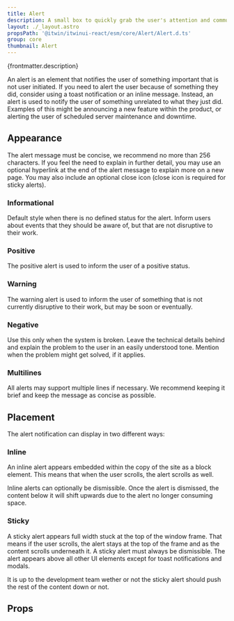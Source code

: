 ```yaml
---
title: Alert
description: A small box to quickly grab the user's attention and communicate a brief message.
layout: ./_layout.astro
propsPath: '@itwin/itwinui-react/esm/core/Alert/Alert.d.ts'
group: core
thumbnail: Alert
---
```



<p>{frontmatter.description}</p>

<LiveExample src='Alert.main.tsx'>
  <AllExamples.AlertMainExample client:load />
</LiveExample>

An alert is an element that notifies the user of something important that is not user initiated. If you need to alert the user because of something they did, consider using a toast notification or an inline message. Instead, an alert is used to notify the user of something unrelated to what they just did. Examples of this might be announcing a new feature within the product, or alerting the user of scheduled server maintenance and downtime.

## Appearance

The alert message must be concise, we recommend no more than 256 characters. If you feel the need to explain in further detail, you may use an optional hyperlink at the end of the alert message to explain more on a new page. You may also include an optional close icon (close icon is required for sticky alerts).

### Informational

Default style when there is no defined status for the alert. Inform users about events that they should be aware of, but that are not disruptive to their work.

<LiveExample src='Alert.informational.tsx'>
  <AllExamples.AlertInformationalExample client:load />
</LiveExample>

### Positive

The positive alert is used to inform the user of a positive status.

<LiveExample src='Alert.positive.tsx'>
  <AllExamples.AlertPositiveExample client:load />
</LiveExample>

### Warning

The warning alert is used to inform the user of something that is not currently disruptive to their work, but may be soon or eventually.

<LiveExample src='Alert.warning.tsx'>
  <AllExamples.AlertWarningExample client:load />
</LiveExample>

### Negative

Use this only when the system is broken. Leave the technical details behind and explain the problem to the user in an easily understood tone. Mention when the problem might get solved, if it applies.

<LiveExample src='Alert.negative.tsx'>
  <AllExamples.AlertNegativeExample client:load />
</LiveExample>

### Multilines

All alerts may support multiple lines if necessary. We recommend keeping it brief and keep the message as concise as possible.

## Placement

The alert notification can display in two different ways:

### Inline

An inline alert appears embedded within the copy of the site as a block element. This means that when the user scrolls, the alert scrolls as well.

<LiveExample src='Alert.inline.tsx'>
  <AllExamples.AlertInlineExample client:load />
</LiveExample>

Inline alerts can optionally be dismissible. Once the alert is dismissed, the content below it will shift upwards due to the alert no longer consuming space.

### Sticky

A sticky alert appears full width stuck at the top of the window frame. That means if the user scrolls, the alert stays at the top of the frame and as the content scrolls underneath it. A sticky alert must always be dismissible. The alert appears above all other UI elements except for toast notifications and modals.

<LiveExample src='Alert.sticky.tsx'>
  <AllExamples.AlertStickyExample client:load />
</LiveExample>

It is up to the development team wether or not the sticky alert should push the rest of the content down or not.

## Props

<PropsTable path={frontmatter.propsPath} />
